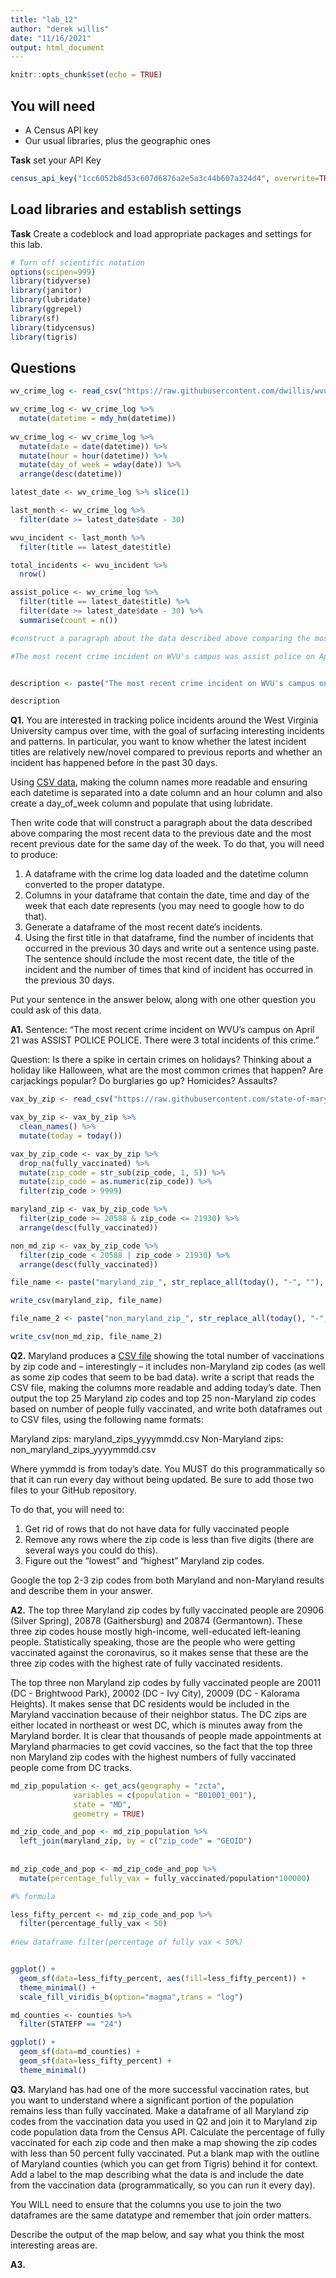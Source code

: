 ```yaml
---
title: "lab_12"
author: "derek willis"
date: "11/16/2021"
output: html_document
---
```


```r
knitr::opts_chunk$set(echo = TRUE)
```

## You will need

* A Census API key
* Our usual libraries, plus the geographic ones


**Task** set your API Key

```r
census_api_key("1cc6052b8d53c607d6876a2e5a3c44b607a324d4", overwrite=TRUE)
```

## Load libraries and establish settings

**Task** Create a codeblock and load appropriate packages and settings for this lab.

```r
# Turn off scientific notation
options(scipen=999)
library(tidyverse)
library(janitor)
library(lubridate)
library(ggrepel)
library(sf)
library(tidycensus)
library(tigris)
```

## Questions

```r
wv_crime_log <- read_csv("https://raw.githubusercontent.com/dwillis/wvu-projects/master/crime-log/crime_log.csv")

wv_crime_log <- wv_crime_log %>%
  mutate(datetime = mdy_hm(datetime))
  
wv_crime_log <- wv_crime_log %>%
  mutate(date = date(datetime)) %>%
  mutate(hour = hour(datetime)) %>%
  mutate(day_of_week = wday(date)) %>%
  arrange(desc(datetime))

latest_date <- wv_crime_log %>% slice(1)

last_month <- wv_crime_log %>%
  filter(date >= latest_date$date - 30)

wvu_incident <- last_month %>%
  filter(title == latest_date$title)

total_incidents <- wvu_incident %>%
  nrow()

assist_police <- wv_crime_log %>%
  filter(title == latest_date$title) %>%
  filter(date >= latest_date$date - 30) %>%
  summarise(count = n())

#construct a paragraph about the data described above comparing the most recent data to the previous date and the most recent previous date for the same day of the week.

#The most recent crime incident on WVU's campus was assist police on April 21 and there have been a total of 


description <- paste("The most recent crime incident on WVU's campus on ", format(latest_date$date, format="%B %d"), " was ", latest_date$title, ".", " There were ", assist_police$count, " total incidents of this crime.", sep="")

description
```

**Q1.** You are interested in tracking police incidents around the West Virginia University campus over time, with the goal of surfacing interesting incidents and patterns. In particular, you want to know whether the latest incident titles are relatively new/novel compared to previous reports and whether an incident has happened before in the past 30 days.

Using [CSV data](https://raw.githubusercontent.com/dwillis/wvu-projects/master/crime-log/crime_log.csv), making the column names more readable and ensuring each datetime is separated into a date column and an hour column and also create a day_of_week column and populate that using lubridate.

Then write code that will construct a paragraph about the data described above comparing the most recent data to the previous date and the most recent previous date for the same day of the week. To do that, you will need to produce:

1. A dataframe with the crime log data loaded and the datetime column converted to the proper datatype.
2. Columns in your dataframe that contain the date, time and day of the week that each date represents (you may need to google how to do that).
3. Generate a dataframe of the most recent date's incidents.
4. Using the first title in that dataframe, find the number of incidents that occurred in the previous 30 days and write out a sentence using paste. The sentence should include the most recent date, the title of the incident and the number of times that kind of incident has occurred in the previous 30 days.

Put your sentence in the answer below, along with one other question you could ask of this data.

**A1.** 
Sentence: "The most recent crime incident on WVU's campus on April 21 was ASSIST POLICE POLICE. There were 3 total incidents of this crime." 

Question: Is there a spike in certain crimes on holidays? Thinking about a holiday like Halloween, what are the most common crimes that happen? Are carjackings popular? Do burglaries go up? Homicides? Assaults?

```r
vax_by_zip <- read_csv("https://raw.githubusercontent.com/state-of-maryland/VaccineCSVs/master/Vax_ZIP_CODE_FirstSecondSingle_Totals_Raw.csv")

vax_by_zip <- vax_by_zip %>%
  clean_names() %>%
  mutate(today = today())

vax_by_zip_code <- vax_by_zip %>%
  drop_na(fully_vaccinated) %>%
  mutate(zip_code = str_sub(zip_code, 1, 5)) %>%
  mutate(zip_code = as.numeric(zip_code)) %>%
  filter(zip_code > 9999)

maryland_zip <- vax_by_zip_code %>%
  filter(zip_code >= 20588 & zip_code <= 21930) %>%
  arrange(desc(fully_vaccinated))

non_md_zip <- vax_by_zip_code %>%
  filter(zip_code < 20588 | zip_code > 21930) %>%
  arrange(desc(fully_vaccinated))

file_name <- paste("maryland_zip_", str_replace_all(today(), "-", ""), ".csv",  sep="")

write_csv(maryland_zip, file_name)

file_name_2 <- paste("non_maryland_zip_", str_replace_all(today(), "-", ""), ".csv",  sep="")

write_csv(non_md_zip, file_name_2)
```

**Q2.** Maryland produces a [CSV file](https://raw.githubusercontent.com/state-of-maryland/VaccineCSVs/master/Vax_ZIP_CODE_FirstSecondSingle_Totals_Raw.csv) showing the total number of vaccinations by zip code and -- interestingly -- it includes non-Maryland zip codes (as well as some zip codes that seem to be bad data). write a script that reads the CSV file, making the columns more readable and adding today's date. Then output the top 25 Maryland zip codes and top 25 non-Maryland zip codes based on number of people fully vaccinated, and write both dataframes out to CSV files, using the following name formats:

Maryland zips: maryland_zips_yyyymmdd.csv
Non-Maryland zips: non_maryland_zips_yyyymmdd.csv

Where yymmdd is from today's date. You MUST do this programmatically so that it can run every day without being updated. Be sure to add those two files to your GitHub repository.

To do that, you will need to:

1. Get rid of rows that do not have data for fully vaccinated people
2. Remove any rows where the zip code is less than five digits (there are several ways you could do this).
3. Figure out the "lowest" and "highest" Maryland zip codes.

Google the top 2-3 zip codes from both Maryland and non-Maryland results and describe them in your answer.

**A2.** 
The top three Maryland zip codes by fully vaccinated people are 20906 (Silver Spring), 20878 (Gaithersburg) and 20874 (Germantown). These three zip codes house mostly high-income, well-educated left-leaning people. Statistically speaking, those are the people who were getting vaccinated against the coronavirus, so it makes sense that these are the three zip codes with the highest rate of fully vaccinated residents. 

The top three non Maryland zip codes by fully vaccinated people are 20011 (DC - Brightwood Park), 20002 (DC - Ivy City), 20009 (DC - Kalorama Heights). It makes sense that DC residents would be included in the Maryland vaccination because of their neighbor status. The DC zips are either located in northeast or west DC, which is minutes away from the Maryland border. It is clear that thousands of people made appointments at Maryland pharmacies to get covid vaccines, so the fact that the top three non Maryland zip codes with the highest numbers of fully vaccinated people come from DC tracks.

```r
md_zip_population <- get_acs(geography = "zcta", 
              variables = c(population = "B01001_001"), 
              state = "MD",
              geometry = TRUE)

md_zip_code_and_pop <- md_zip_population %>%
  left_join(maryland_zip, by = c("zip_code" = "GEOID")
            
            
md_zip_code_and_pop <- md_zip_code_and_pop %>%
  mutate(percentage_fully_vax = fully_vaccinated/population*100000)

#% formula

less_fifty_percent <- md_zip_code_and_pop %>%
  filter(percentage_fully_vax < 50)
  
#new dataframe filter(percentage of fully vax < 50%)


ggplot() + 
  geom_sf(data=less_fifty_percent, aes(fill=less_fifty_percent)) + 
  theme_minimal() +
  scale_fill_viridis_b(option="magma",trans = "log") 

md_counties <- counties %>%
  filter(STATEFP == "24")

ggplot() + 
  geom_sf(data=md_counties) + 
  geom_sf(data=less_fifty_percent) +
  theme_minimal()

```

**Q3.** Maryland has had one of the more successful vaccination rates, but you want to understand where a significant portion of the population remains less than fully vaccinated. Make a dataframe of all Maryland zip codes from the vaccination data you used in Q2 and join it to Maryland zip code population data from the Census API. Calculate the percentage of fully vaccinated for each zip code and then make a map showing the zip codes with less than 50 percent fully vaccinated. Put a blank map with the outline of Maryland counties (which you can get from Tigris) behind it for context. Add a label to the map describing what the data is and include the date from the vaccination data (programmatically, so you can run it every day).

You WILL need to ensure that the columns you use to join the two dataframes are the same datatype and remember that join order matters.

Describe the output of the map below, and say what you think the most interesting areas are.

**A3.**
